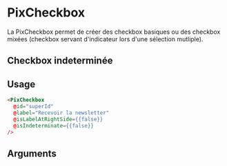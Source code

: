 

<Meta
  title='Form/Checkbox'
  component='PixCheckbox'
  decorators={[centered]}
  argTypes={stories.argTypes}
/>

# PixCheckbox

La PixCheckbox permet de créer des checkbox basiques ou des checkbox mixées (checkbox servant d'indicateur lors d'une sélection mutliple).

<Canvas>
  <Story name='Default' story={stories.Default} height={60} />
</Canvas>

## Checkbox indeterminée
<Canvas>
  <Story name='Indeterminate' story={stories.isIndeterminateCheckbox} height={60} />
</Canvas>

## Usage

```html
<PixCheckbox
  @id="superId"
  @label="Recevoir la newsletter"
  @isLabelAtRightSide={{false}}
  @isIndeterminate={{false}}
/>
```

## Arguments

<ArgsTable story="Default" />
